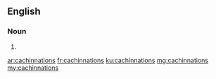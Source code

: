 ==English==

===Noun===
{{head|en|plural}}

# {{plural of|cachinnation|lang=en}}

[[ar:cachinnations]]
[[fr:cachinnations]]
[[ku:cachinnations]]
[[mg:cachinnations]]
[[my:cachinnations]]